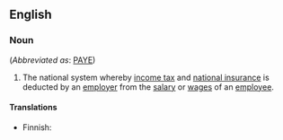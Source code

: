==English==

===Noun===
{{wikipedia|PAYE}}
{{en-noun|head=[[pay]] as you [[earn]]|-}} (''Abbreviated as'': [[PAYE]])

# {{lb|en|British}} The national system whereby [[income tax]] and [[national insurance]] is deducted by an [[employer]] from the [[salary]] or [[wages]] of an [[employee]].

====Translations====
{{trans-top|deduction of tax from salary}}
* Finnish: {{t+|fi|ennakonpidätys}}
{{trans-mid}}
{{trans-bottom}}